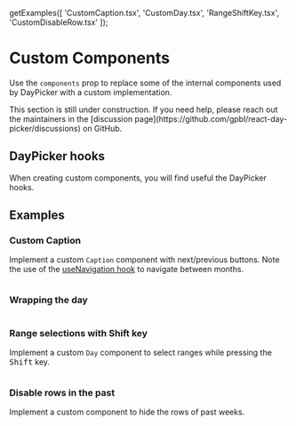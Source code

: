
  getExamples([
    'CustomCaption.tsx',
    'CustomDay.tsx',
    'RangeShiftKey.tsx',
    'CustomDisableRow.tsx'
  ]);

# Custom Components

Use the `components` prop to replace some of the internal components used by DayPicker with a custom implementation.


<Callout emoji="🚧">
  This section is still under construction. If you need help, please reach out
  the maintainers in the [discussion
  page](https://github.com/gpbl/react-day-picker/discussions) on GitHub.
</Callout>

## DayPicker hooks

When creating custom components, you will find useful the DayPicker hooks.

## Examples

### Custom Caption

Implement a custom `Caption` component with next/previous buttons. Note the use of the [useNavigation hook](/api/functions/useNavigation) to navigate between months.

```include-example filename="CustomCaption.tsx"

```

### Wrapping the day

```include-example filename="CustomDay.tsx"

```

### Range selections with Shift key

Implement a custom `Day` component to select ranges while pressing the <kbd>Shift</kbd> key.

```include-example filename="RangeShiftKey.tsx"

```

### Disable rows in the past

Implement a custom component to hide the rows of past weeks.

```include-example filename="CustomDisableRow.tsx"

```
